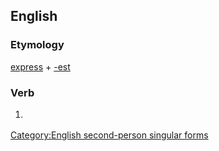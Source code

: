==English==

===Etymology===
[[express]] + [[-est]]

===Verb===
{{en-verb form}}

# {{context|archaic}} {{form of|Second-person singular simple present form|express}}

[[Category:English second-person singular forms]]